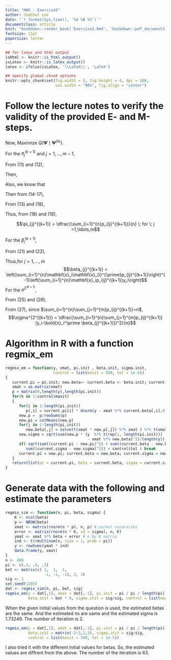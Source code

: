 ```yaml
---
title: "HW5 - Exercise5"
author: JooChul Lee
date: "`r format(Sys.time(), '%d %B %Y')`"
documentclass: article
knit: "bookdown::render_book('Exercise2.Rmd', 'bookdown::pdf_document2')"
fontsize: 11pt
papersize: letter
---
```



```r

## for latex and html output
isHtml <- knitr::is_html_output()
isLatex <- knitr::is_latex_output()
latex <- ifelse(isLatex, '\\LaTeX\\', 'LaTeX')

## specify global chunk options
knitr::opts_chunk$set(fig.width = 5, fig.height = 4, dpi = 300,
                      out.width = "90%", fig.align = "center")

```

# Follow the lecture notes to verify the validity of the provided E- and M-steps. 


\begin{align}
    Q(\boldsymbol{\Psi}\mid \boldsymbol{\Psi}^{(k)}) &= E[l_{n}^{c}(\boldsymbol{\Psi})|\bold{x},\bold{y},\boldsymbol{\Psi}^{(k)}]\\
         &= \sum_{z}P(z|\bold{x},\bold{y},\boldsymbol{\Psi}^{(k)})l_{n}^{c}(\boldsymbol{\Psi})\\
         &= \sum_{i=1}^{n}\sum_{j=1}^{m}\sum_{k=0}^{1}P(z_{ij} = k|\bold{x},\bold{y},\boldsymbol{\Psi}^{(k)})k\log\left\{\pi_{j}\phi(y_{i}-\mathbf{x}_{i}^{\top}\boldsymbol{\beta}_{j};0,\sigma^{2})\right\} \\
         &= \sum_{i=1}^{n}\sum_{j=1}^{m}P(z_{ij} = 1|\bold{x},\bold{y},\boldsymbol{\Psi}^{(k)})\log\left\{\pi_{j}\phi(y_{i}-\mathbf{x}_{i}^{\top}\boldsymbol{\beta}_{j};0,\sigma^{2})\right\}\\
         &= \sum_{i=1}^{n}\sum_{j=1}^{m}E[z_{ij}|\bold{x},\bold{y},\boldsymbol{\Psi}^{(k)}]\log\left\{\pi_{j}\phi(y_{i}-\mathbf{x}_{i}^{\top}\boldsymbol{\beta}_{j};0,\sigma^{2})\right\} \\
         &= \sum_{i=1}^{n}\sum_{j=1}^{m}\dfrac{P(z_{ij}=1,\bold{x}_i,y_i|\boldsymbol{\Psi}^{(k)})}{P(\bold{x}_i,y_i|\boldsymbol{\Psi}^{(k)})}\log\left\{\pi_{j}\phi(y_{i}-\mathbf{x}_{i}^{\top}\boldsymbol{\beta}_{j};0,\sigma^{2})\right\}\\
         &= \sum_{i=1}^{n}\sum_{j=1}^{m}\dfrac{\pi_{j}^{(k)}\phi(y_{i}-\mathbf{x}_{i}^{\top}\boldsymbol{\beta}_{j}^{(k)};0,\sigma^{2^{(k)}})}{\sum_{j=1}^{m}\pi_{j}^{(k)}\phi(y_{i}-\mathbf{x}_{i}^{\top}\boldsymbol{\beta}_{j}^{(k)};0,\sigma^{2^{(k)}})}\log\left\{\pi_{j}\phi(y_{i}-\mathbf{x}_{i}^{\top}\boldsymbol{\beta}_{j};0,\sigma^{2})\right\}\\
         &= \sum_{i=1}^{n}\sum_{j=1}^{m}p_{ij}^{(k+1)}\left\{\log\pi_{j}+ \log\phi(y_{i}-\mathbf{x}_{i}^{\top}\boldsymbol{\beta}_{j};0,\sigma^{2})\right\}
\end{align}

Now, Maximize $Q(\boldsymbol{\Psi}\mid \boldsymbol{\Psi}^{(k)})$.

For the $\pi_{j}^{(k+1)}$ and $j = 1,\ldots,m-1$,

\begin{align}
    \dfrac{\partial}{\partial \pi_{j}}Q(\boldsymbol{\Psi}\mid \boldsymbol{\Psi}^{(k)}) 
    &= \dfrac{\partial}{\partial \pi_{j}}(\sum_{i=1}^{n}\sum_{j=1}^{m}p_{ij}^{(k+1)}\log\pi_{j} + \bold{C}), (\bold{C} \; is\; not \; related \; to \;\pi_{j}) \\
    &= \dfrac{\partial}{\partial \pi_{j}}\{\sum_{i=1}^{n}\sum_{j=1}^{m-1}p_{ij}^{(k+1)}\log\pi_{j} + \sum_{i=1}^{n}p_{im}^{(k+1)}\log(1-\pi_{1}-\ldots -\pi_{m-1})\}\\
    &= \dfrac{\sum_{i=1}^{n}p_{ij}^{(k+1)}}{\pi_{j}}-\dfrac{\sum_{i=1}^{n}p_{im}^{(k+1)}}{\pi_{m}} \\
    &= 0
\end{align}

From (11) and (12), 
\begin{align}
\dfrac{\sum_{i=1}^{n}p_{ij}^{(k+1)}}{\pi_{j}} = \dfrac{\sum_{i=1}^{n}p_{im}^{(k+1)}}{\pi_{m}}
\end{align}

Then, 
\begin{align}
\sum_{j=1}^{m}\sum_{i=1}^{n}p_{ij}^{(k+1)}&=\sum_{j=1}^{m}{\pi_{j}}\dfrac{\sum_{i=1}^{n}p_{im}^{(k+1)}}{\pi_{m}} \\
   &= \dfrac{\sum_{i=1}^{n}p_{im}^{(k+1)}}{\pi_{m}}
\end{align}

Also, we know that 
\begin{align}
\sum_{j=1}^{m}\sum_{i=1}^{n}p_{ij}^{(k+1)}&=\sum_{i=1}^{n}1\\
   &= n
\end{align}

Then from (14-17), 
\begin{align}
   \dfrac{\sum_{i=1}^{n}p_{im}^{(k+1)}}{\pi_{m}} = n
\end{align}

From (13) and (18),
\begin{align}
   \dfrac{\sum_{i=1}^{n}p_{ij}^{(k+1)}}{\pi_{j}} = n
\end{align}


Thus, from (18) and (19),

$$\pi_{j}^{(k+1)} = \dfrac{\sum_{i=1}^{n}p_{ij}^{(k+1)}}{n} \;  for \; j =1,\ldots,m$$

For the $\beta_{j}^{(k+1)}$,

\begin{align}
    \dfrac{\partial}{\partial \beta_{j}}Q(\boldsymbol{\Psi}\mid \boldsymbol{\Psi}^{(k)}) 
    &= \dfrac{\partial}{\partial \beta_{j}}(-\frac{1}{2}\sum_{i=1}^{n}\sum_{j=1}^{m}p_{ij}^{(k+1)}\frac{(y_i-\bold{x}_i^\prime \beta_j)^2}{\sigma^2} + \bold{C}), (\bold{C} \; is\; not \; related \; to \;\beta_{j}) \\
    &=  -\sum_{i=1}^{n}\sum_{j=1}^{m}p_{ij}^{(k+1)}\bold{x}_i\frac{(y_i-\bold{x}_i^\prime \beta_j)}{\sigma^2}\\
    &= 0
\end{align}

From (21) and (22),
\begin{align}
\sum_{i=1}^{n}\sum_{j=1}^{m}p_{ij}^{(k+1)}\bold{x}_i(y_i-\bold{x}_i^\prime \beta_j) = 0
\end{align}

Thus,for $j =1,\ldots,m$
$$\beta_{j}^{(k+1)} = \left(\sum_{i=1}^{n}\mathbf{x}_i\mathbf{x}_{i}^{\prime}p_{ij}^{(k+1)}\right)^{-1}\left(\sum_{i=1}^{n}\mathbf{x}_ip_{ij}^{(k+1)}y_i\right)$$
For the $\sigma^{2^{(k+1)}}$,

\begin{align}
    \dfrac{\partial}{\partial \sigma^{2}}Q(\boldsymbol{\Psi}\mid \boldsymbol{\Psi}^{(k)}) 
    &= \dfrac{\partial}{\partial \sigma^{2}}(-\frac{1}{2}\sum_{i=1}^{n}\sum_{j=1}^{m}p_{ij}^{(k+1)} log\sigma^2-\frac{1}{2}\sum_{i=1}^{n}\sum_{j=1}^{m}p_{ij}^{(k+1)}\frac{(y_i-\bold{x}_i^\prime \beta_{j}^{(k+1)})^2}{\sigma^2} + \bold{C}), (\bold{C} \; is\; not \; related \; to \;\sigma^{2}) \\
    &= -\frac{1}{2}\sum_{i=1}^{n}\sum_{j=1}^{m}p_{ij}^{(k+1)}\frac{1}{\sigma^2} +\frac{1}{2}\sum_{i=1}^{n}\sum_{j=1}^{m}p_{ij}^{(k+1)}\frac{(y_i-\bold{x}_i^\prime \beta_{j}^{(k+1)})^2}{\sigma^4}\\
    &= 0
\end{align}

From (25) and (26),
\begin{align}
\frac{1}{2}\sum_{i=1}^{n}\sum_{j=1}^{m}p_{ij}^{(k+1)}\frac{1}{\sigma^2}=\frac{1}{2}\sum_{i=1}^{n}\sum_{j=1}^{m}p_{ij}^{(k+1)}\frac{(y_i-\bold{x}_i^\prime \beta_{j}^{(k+1)})^2}{\sigma^4}
\end{align}

From (27), since $\sum_{i=1}^{n}\sum_{j=1}^{m}p_{ij}^{(k+1)}=n$,
$$\sigma^{2^{(k+1)}} = \dfrac{\sum_{i=1}^{n}\sum_{j=1}^{m}p_{ij}^{(k+1)}(y_i-\bold{x}_i^\prime \beta_{j}^{(k+1)})^2}{n}$$


# Algorithm in R with a function regmix_em

```r
regmix_em = function(y, xmat, pi.init , beta.init, sigma.init,
                     control = list(maxit = 500, tol = 1e-5))
{
   current.pi = pi.init; new.beta<- current.beta <- beta.init; current.sigma = sigma.init
   xmat = as.matrix(xmat)
   p = matrix(0,length(y),length(pi.init))
   for(k in 1:control$maxit)
   {   
      for(i in 1:length(pi.init))
         p[,i] = current.pi[i] * dnorm(y - xmat %*% current.beta[,i],0,current.sigma)
      new.p =  p/rowSums(p)
      new.pi = colMeans(new.p)
      for(j in 1:length(pi.init))
         new.beta[,j] = solve(t(xmat * new.p[,j]) %*% xmat ) %*% t(xmat * new.p[,j] ) %*% y
      new.sigma = sqrt(sum(new.p * (y  %*% t(rep(1, length(pi.init))) 
                                    - xmat %*% new.beta)^2)/length(y))   
      if( sqrt(sum((current.pi - new.pi)^2) + sum((current.beta - new.beta)^2) + 
         sum((current.sigma - new.sigma)^2)) < control$tol ) break
      current.pi = new.pi; current.beta = new.beta; current.sigma = new.sigma
   }
   return(list(pi = current.pi, beta = current.beta, sigma = current.sigma, iter = k))
}  
```

# Generate data with the following and estimate the parameters

```r
regmix_sim <- function(n, pi, beta, sigma) {
    K <- ncol(beta)
    p <- NROW(beta)
    xmat <- matrix(rnorm(n * p), n, p) # normal covaraites
    error <- matrix(rnorm(n * K, sd = sigma), n, K)
    ymat <- xmat %*% beta + error # n by K matrix
    ind <- t(rmultinom(n, size = 1, prob = pi))
    y <- rowSums(ymat * ind)
    data.frame(y, xmat)
}
n <- 400
pi <- c(.3, .4, .3)
bet <- matrix(c( 1,  1,  1, 
                 -1, -1, -1), 2, 3)
sig <- 1
set.seed(1205)
dat <- regmix_sim(n, pi, bet, sig)
regmix_em(y = dat[,1], xmat = dat[,-1], pi.init = pi / pi / length(pi), 
          beta.init = bet * 0, sigma.init = sig/sig, control = list(maxit = 500, tol = 1e-5))
```

When the given initial values from the question is used, the estimated betas are the same. And the estimated $\pi$s are same and the estimated sigma is 1.73249. The number of iteration is 2.

```r
regmix_em(y = dat[,1], xmat = dat[,-1], pi.init = pi / pi / length(pi), 
          beta.init = matrix(-2:3,2,3), sigma.init = sig/sig, 
          control = list(maxit = 500, tol = 1e-5))
```
I also tried it with the different initial values for betas. So, the estimated values are diffrent from the above. The number of the iteration is 63.

